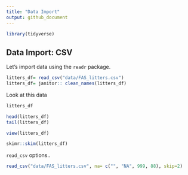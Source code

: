 ```yaml
---
title: "Data Import"
output: github_document
---
```

```r
library(tidyverse)
```
## Data Import: CSV

Let's import data using the `readr` package. 

```r
litters_df= read_csv("data/FAS_litters.csv")
litters_df= janitor:: clean_names(litters_df)
```

Look at this data
```r
litters_df

head(litters_df)
tail(litters_df)
```

```r
view(litters_df)
```

```r
skimr::skim(litters_df)
```
`read_csv` options..

```r
read_csv("data/FAS_litters.csv", na= c("", "NA", 999, 88), skip=2)
```

```r

```